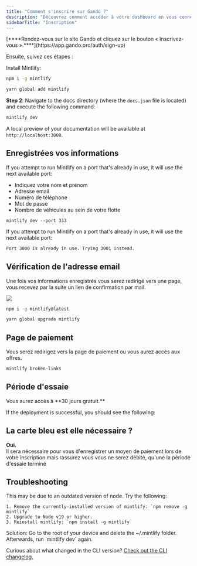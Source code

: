 ```yaml
---
title: "Comment s'inscrire sur Gando ?"
description: "Découvrez comment accéder à votre dashboard en vous connectant à votre compte Gando."
sidebarTitle: "Inscription"
---
```


<Info>
  [****Rendez-vous sur le site Gando et cliquez sur le bouton « Inscrivez-vous ».****](https://app.gando.pro/auth/sign-up)
</Info>

Ensuite, suivez ces étapes :

Install Mintlify:

<CodeGroup>

```bash npm
npm i -g mintlify
```


```bash yarn
yarn global add mintlify
```

</CodeGroup>

**Step 2**: Navigate to the docs directory (where the `docs.json` file is located) and execute the following command:

```bash
mintlify dev
```

A local preview of your documentation will be available at `http://localhost:3000`.

## Enregistrées vos informations

If you attempt to run Mintlify on a port that's already in use, it will use the next available port:

- Indiquez votre nom et prénom
- Adresse email
- Numéro de téléphone
- Mot de passe
- Nombre de véhicules au sein de votre flotte

```
mintlify dev --port 333
```

If you attempt to run Mintlify on a port that's already in use, it will use the next available port:

```md
Port 3000 is already in use. Trying 3001 instead.
```

## Vérification de l'adresse email

Une fois vos informations enregistrés vous serez redirigé vers une page, vous recevez par la suite un lien de confirmation par mail.

<Frame>
  <img
    src="/images/email-verification.svg"
    style={{ borderRadius:"0.5rem" }}
  />
</Frame>

<CodeGroup>

```bash npm
npm i -g mintlify@latest
```


```bash yarn
yarn global upgrade mintlify
```

</CodeGroup>

## Page de paiement

Vous serez redirigez vers la page de paiement ou vous aurez accès aux offres.

```bash
mintlify broken-links
```

## Période d'essaie

<Tip>
  Vous aurez accès à **30 jours gratuit.**
</Tip>

If the deployment is successful, you should see the following:

## La carte bleu est elle nécessaire ?

**Oui.**\
Il sera nécessaire pour vous d'enregistrer un moyen de paiement lors de votre inscription mais rassurez vous vous ne serez débité, qu'une la période d'essaie terminé

## Troubleshooting

<AccordionGroup>
  <Accordion title='Error: Could not load the "sharp" module using the darwin-arm64 runtime'>
    This may be due to an outdated version of node. Try the following:

    1. Remove the currently-installed version of mintlify: `npm remove -g mintlify`
    2. Upgrade to Node v19 or higher.
    3. Reinstall mintlify: `npm install -g mintlify`
  </Accordion>
  <Accordion title="Issue: Encountering an unknown error">
    Solution: Go to the root of your device and delete the ~/.mintlify folder. Afterwards, run `mintlify dev` again.
  </Accordion>
</AccordionGroup>

Curious about what changed in the CLI version? [Check out the CLI changelog.](https://www.npmjs.com/package/mintlify?activeTab=versions)